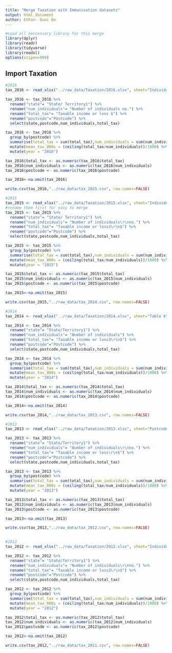 ```yaml
---
title: "Merge Taxation with Immunisation datasets"
output: html_document
author: Ethan- Quoc Do
---
```



```r
#Load all neccessary library for this merge
library(dplyr)
library(readr)
library(tidyverse)
library(readxl)
options(scipen=999)

```

## Import Taxation

```r
#2016
tax_2016 <- read_xlsx("../raw_data/Taxation/2016.xlsx", sheet="Individuals Table 6B")

tax_2016 <- tax_2016 %>%
  rename("state"= "State/ Territory1") %>%
  rename("num_individuals"= "Number of individuals no.") %>%
  rename("total_tax"= "Taxable income or loss $") %>%
  rename("postcode"="Postcode") %>%
  select(state,postcode,num_individuals,total_tax)

tax_2016 <- tax_2016 %>%
  group_by(postcode) %>%
  summarise(total_tax = sum(total_tax),num_individuals = sum(num_individuals)) %>%
  mutate(mean_tax_000s = (ceiling(total_tax/num_individuals))/1000) %>%
  mutate(year = "2016")

tax_2016$total_tax <- as.numeric(tax_2016$total_tax)
tax_2016$num_individuals <- as.numeric(tax_2016$num_individuals)
tax_2016$postcode <- as.numeric(tax_2016$postcode)

tax_2016<-na.omit(tax_2016)

write.csv(tax_2016,"../raw_data/tax_2015.csv", row.names=FALSE)

```

```r
#2015
tax_2015 <- read_xlsx("../raw_data/Taxation/2015.xlsx", sheet="Individuals Table 6B")
#rename them first for easy to merge
tax_2015 <- tax_2015 %>%
  rename("state"= "State/ Territory1") %>%
  rename("num_individuals"= "Number of individuals\r\nno.") %>%
  rename("total_tax"= "Taxable income or loss3\r\n$") %>%
  rename("postcode"="Postcode") %>%
  select(state,postcode,num_individuals,total_tax)

tax_2015 <- tax_2015 %>%
  group_by(postcode) %>%
  summarise(total_tax = sum(total_tax),num_individuals = sum(num_individuals)) %>%
  mutate(mean_tax_000s = (ceiling(total_tax/num_individuals))/1000) %>%
  mutate(year = "2015")

tax_2015$total_tax <- as.numeric(tax_2015$total_tax)
tax_2015$num_individuals <- as.numeric(tax_2015$num_individuals)
tax_2015$postcode <- as.numeric(tax_2015$postcode)

tax_2015<-na.omit(tax_2015)

write.csv(tax_2015,"../raw_data/tax_2014.csv", row.names=FALSE)

```

```r
#2014
tax_2014 <- read_xlsx("../raw_data/Taxation/2014.xlsx", sheet="Table 6")

tax_2014 <- tax_2014 %>%
  rename("state"= "State/Territory1") %>%
  rename("num_individuals"= "Number of individuals") %>%
  rename("total_tax"= "Taxable income or loss3\r\n$") %>%
  rename("postcode"="Postcode") %>%
  select(state,postcode,num_individuals,total_tax)

tax_2014 <- tax_2014 %>%
  group_by(postcode) %>%
  summarise(total_tax = sum(total_tax),num_individuals = sum(num_individuals)) %>%
  mutate(mean_tax_000s = (ceiling(total_tax/num_individuals))/1000) %>%
  mutate(year = "2014")

tax_2014$total_tax <- as.numeric(tax_2014$total_tax)
tax_2014$num_individuals <- as.numeric(tax_2014$num_individuals)
tax_2014$postcode <- as.numeric(tax_2014$postcode)

tax_2014<-na.omit(tax_2014)

write.csv(tax_2014,"../raw_data/tax_2013.csv", row.names=FALSE)

```

```r
#2013
tax_2013 <- read_xlsx("../raw_data/Taxation/2013.xlsx", sheet="Postcode only")

tax_2013 <- tax_2013 %>%
  rename("state"= "State/Territory1") %>%
  rename("num_individuals"= "Number of individuals\r\nno.") %>%
  rename("total_tax"= "Taxable income or loss\r\n$") %>%
  rename("postcode"="Postcode") %>%
  select(state,postcode,num_individuals,total_tax)

tax_2013 <- tax_2013 %>%
  group_by(postcode) %>%
  summarise(total_tax = sum(total_tax),num_individuals = sum(num_individuals)) %>%
  mutate(mean_tax_000s = (ceiling(total_tax/num_individuals))/1000) %>%
  mutate(year = "2013")

tax_2013$total_tax <- as.numeric(tax_2013$total_tax)
tax_2013$num_individuals <- as.numeric(tax_2013$num_individuals)
tax_2013$postcode <- as.numeric(tax_2013$postcode)

tax_2013<-na.omit(tax_2013)

write.csv(tax_2013,"../raw_data/tax_2012.csv", row.names=FALSE)
  
```

```r
#2012
tax_2012 <- read_xlsx("../raw_data/Taxation/2012.xlsx", sheet="Individuals Tax Table 6")

tax_2012 <- tax_2012 %>%
  rename("state"= "State/Territory1") %>%
  rename("num_individuals"= "Number of individuals\r\nno.") %>%
  rename("total_tax"= "Taxable income or loss3\r\n$") %>%
  rename("postcode"="Postcode") %>%
  select(state,postcode,num_individuals,total_tax)

tax_2012 <- tax_2012 %>%
  group_by(postcode) %>%
  summarise(total_tax = sum(total_tax),num_individuals = sum(num_individuals)) %>%
  mutate(mean_tax_000s = (ceiling(total_tax/num_individuals))/1000) %>%
  mutate(year = "2012")

tax_2012$total_tax <- as.numeric(tax_2012$total_tax)
tax_2012$num_individuals <- as.numeric(tax_2012$num_individuals)
tax_2012$postcode <- as.numeric(tax_2012$postcode)

tax_2012<-na.omit(tax_2012)

write.csv(tax_2012,"../raw_data/tax_2011.csv", row.names=FALSE)
```
